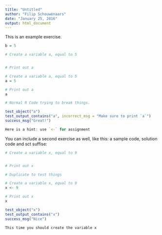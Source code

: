 ```yaml
---
title: "Untitled"
author: "Filip Schouwenaars"
date: "January 25, 2016"
output: html_document
---
```


This is an example exercise.

```r
b = 5
```

```r
# Create a variable a, equal to 5


# Print out a

```

```r
# Create a variable a, equal to 5
a = 5

# Print out a
a
```

```r
# Normal R Code trying to break things.
```

```r
test_object("a")
test_output_contains("a", incorrect_msg = "Make sure to print `a`")
success_msg("Great!")
```

```r
Here is a hint: use `<-` for assignment
```

You can include a second exercise as well, like this: a sample code, solution code and sct suffise:

```r
# Create a variable x, equal to 9


# Print out x

```
```r
# Duplicate to test things
```
```r
# Create a variable x, equal to 9
x <- 9

# Print out x
x
```

```r
test_object("x")
test_output_contains("x")
success_msg("Nice")
```

```r
This time you should create the variable x
```

